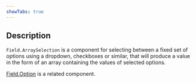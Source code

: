 ```yaml
---
showTabs: true
---
```


## Description

`Field.ArraySelection` is a component for selecting between a fixed set of options using a dropdown, checkboxes or similar, that will produce a value in the form of an array containing the values of selected options.

[Field.Option](/uilib/extensions/forms/base-fields/Option/) is a related component.

